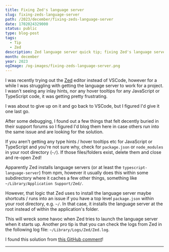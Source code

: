 ```yaml
---
title: Fixing Zed's language server
slug: fixing-zeds-language-server
path: /2023/december/fixing-zeds-language-server
date: 1702024329000
status: public
type: blog-post
tags:
  - Tip
  - Zed
description: Zed language server quick tip; fixing Zed's language server
month: december
year: 2023
ogImage: /og-images/fixing-zeds-language-server.png
---
```



I was recently trying out the [Zed](https://zed.dev/) editor instead of VSCode,
however for a while I was struggling with getting the language server to work
for a project. I wasn't seeing any inlay hints, nor any hover tooltips for any
JavaScript or TypeScript code, it was getting pretty frustrating.

I was about to give up on it and go back to VSCode, but I figured I'd give it
one last go.

After some debugging, I found out a few things that felt decently buried in
their support forums so I figured I'd blog them here in case others run into the
same issue and are looking for the solution.

<TLDR>

If you aren't getting any type hints / hover tooltips etc for JavaScript or
TypeScript and you're not sure why, check for `package.json` or `node_modules`
in your root directory (`~/`). If those files/folders exist, delete them and
close and re-open Zed!

</TLDR>

Apparently Zed installs language servers (or at least the
`typescript-language-server`) from npm, however it usually does this within some
subdirectory where it caches a few other things, something like
`~/Library/Application Support/Zed/`.

However, that logic that Zed uses to install the language server maybe shortcuts
/ runs into an issue if you have a top level `package.json` within your root
directory, e.g. `~/`. In that case, it installs the language server at the root
instead of within the application's folder.

This will wreck some havoc when Zed tries to launch the language server when it
starts up. Another pro tip is that you can check the logs from Zed in the
following log file: `~/Library/Logs/Zed/Zed.log`.

I found this solution from
[this GitHub comment](https://github.com/zed-industries/community/issues/1756#issuecomment-1786866119)!

---

